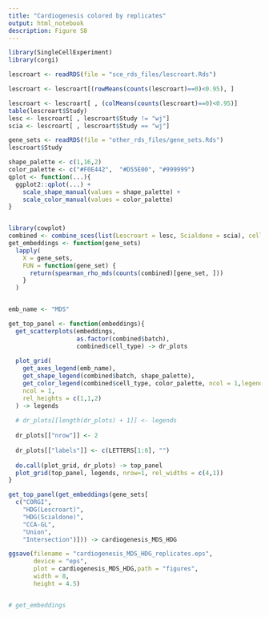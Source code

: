 ```yaml
---
title: "Cardiogenesis colored by replicates"
output: html_notebook
description: Figure S8
---
```


```r
library(SingleCellExperiment)
library(corgi)

lescroart <- readRDS(file = "sce_rds_files/lescroart.Rds")

lescroart <- lescroart[(rowMeans(counts(lescroart)==0)<0.95), ] 

lescroart <- lescroart[ , (colMeans(counts(lescroart)==0)<0.95)]
table(lescroart$Study)
lesc <- lescroart[ , lescroart$Study != "wj"]
scia <- lescroart[ , lescroart$Study == "wj"]

gene_sets <- readRDS(file = "other_rds_files/gene_sets.Rds")
lescroart$Study
```







```r
shape_palette <- c(1,16,2)
color_palette <- c("#F0E442",  "#D55E00", "#999999")
qplot <- function(...){
  ggplot2::qplot(...) +
    scale_shape_manual(values = shape_palette) +
    scale_color_manual(values = color_palette)
}


library(cowplot)
combined <- combine_sces(list(Lescroart = lesc, Scialdone = scia), cell_type_use = "Study", levels = c("B1","B2", "wj"))
get_embeddings <- function(gene_sets)
  lapply(
    X = gene_sets,
    FUN = function(gene_set) {
      return(spearman_rho_mds(counts(combined)[gene_set, ]))
    }
  )


emb_name <- "MDS"

get_top_panel <- function(embeddings){
  get_scatterplots(embeddings,
                   as.factor(combined$batch),
                   combined$cell_type) -> dr_plots
  
  plot_grid(
    get_axes_legend(emb_name),
    get_shape_legend(combined$batch, shape_palette),
    get_color_legend(combined$cell_type, color_palette, ncol = 1,legend.title = "Replicate"),
    ncol = 1,
    rel_heights = c(1,1,2)
  ) -> legends
  
  # dr_plots[[length(dr_plots) + 1]] <- legends
  
  dr_plots[["nrow"]] <- 2
  
  dr_plots[["labels"]] <- c(LETTERS[1:6], "")
  
  do.call(plot_grid, dr_plots) -> top_panel
  plot_grid(top_panel, legends, nrow=1, rel_widths = c(4,1))
}

get_top_panel(get_embeddings(gene_sets[
  c("CORGI",
    "HDG(Lescroart)",
    "HDG(Scialdone)",
    "CCA-GL",
    "Union",
    "Intersection")])) -> cardiogenesis_MDS_HDG

ggsave(filename = "cardiogenesis_MDS_HDG_replicates.eps",
       device = "eps", 
       plot = cardiogenesis_MDS_HDG,path = "figures", 
       width = 8,
       height = 4.5)


# get_embeddings

```